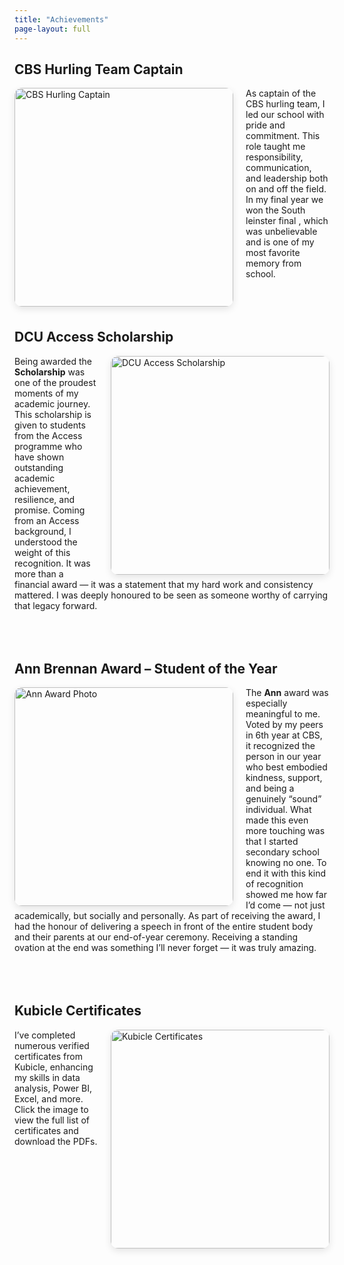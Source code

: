 ```yaml
---
title: "Achievements"
page-layout: full
---
```


## CBS Hurling Team Captain

<a href="images/cbs.jpg" target="_blank">
  <img 
    src="images/cbs.jpg" 
    alt="CBS Hurling Captain" 
    style="float: left; margin-right: 20px; width: 350px; border-radius: 12px; box-shadow: 0 4px 12px rgba(0,0,0,0.1); transition: transform 0.3s ease;"
    onmouseover="this.style.transform='translateY(-10px)';"
    onmouseout="this.style.transform='translateY(0)';"
  />
</a>

<p style="max-width: 700px;">
  As captain of the CBS hurling team, I led our school with pride and commitment. This role taught me responsibility, communication, and leadership both on and off the field. In my final year we won the South leinster final , which was unbelievable and is one of my most favorite memory from school.
</p>

<div style="clear: both; margin-top: 80px;"></div>

## DCU Access Scholarship

<a href="images/access.jpg" target="_blank">
  <img 
    src="images/access.jpg" 
    alt="DCU Access Scholarship" 
    style="float: right; margin-left: 20px; width: 350px; border-radius: 12px; box-shadow: 0 4px 12px rgba(0,0,0,0.1); transition: transform 0.3s ease;"
    onmouseover="this.style.transform='translateY(-10px)';"
    onmouseout="this.style.transform='translateY(0)';"
  />
</a>

<p style="max-width: 700px;">
  Being awarded the <strong>Scholarship</strong> was one of the proudest moments of my academic journey. This scholarship is given to students from the Access programme who have shown outstanding academic achievement, resilience, and promise. Coming from an Access background, I understood the weight of this recognition. It was more than a financial award — it was a statement that my hard work and consistency mattered. I was deeply honoured to be seen as someone worthy of carrying that legacy forward.
</p>

<div style="clear: both; margin-top: 80px;"></div>

## Ann Brennan Award – Student of the Year

<a href="images/Ann.jpg" target="_blank">
  <img 
    src="images/Ann.jpg" 
    alt="Ann Award Photo" 
    style="float: left; margin-right: 20px; width: 350px; border-radius: 12px; box-shadow: 0 4px 12px rgba(0,0,0,0.1); transition: transform 0.3s ease;"
    onmouseover="this.style.transform='translateY(-10px)';"
    onmouseout="this.style.transform='translateY(0)';"
  />
</a>

<p style="max-width: 600px;">
  The <strong>Ann</strong> award was especially meaningful to me. Voted by my peers in 6th year at CBS, it recognized the person in our year who best embodied kindness, support, and being a genuinely "sound" individual. What made this even more touching was that I started secondary school knowing no one. To end it with this kind of recognition showed me how far I'd come — not just academically, but socially and personally. As part of receiving the award, I had the honour of delivering a speech in front of the entire student body and their parents at our end-of-year ceremony. Receiving a standing ovation at the end was something I’ll never forget — it was truly amazing.
</p>

<div style="clear: both; margin-top: 80px;"></div>

## Kubicle Certificates

<a href="kubicle_certificates.html" target="_blank">
  <img 
    src="images/kubicle.png" 
    alt="Kubicle Certificates" 
    style="float: right; margin-left: 20px; width: 350px; border-radius: 12px; box-shadow: 0 4px 12px rgba(0,0,0,0.1); transition: transform 0.3s ease;"
    onmouseover="this.style.transform='translateY(-10px)';"
    onmouseout="this.style.transform='translateY(0)';"
  />
</a>

<p style="max-width: 700px;">
  I've completed numerous verified certificates from Kubicle, enhancing my skills in data analysis, Power BI, Excel, and more. Click the image to view the full list of certificates and download the PDFs.
</p>

<div style="clear: both; margin-top: 80px;"></div>
